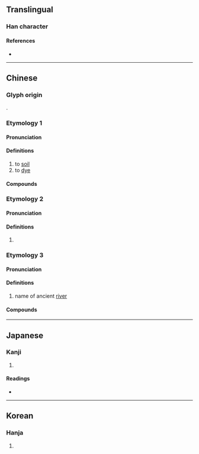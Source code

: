{{character info/new}}
==Translingual==

===Han character===
{{Han char|rn=85|rad=水|as=08|sn=11|four=33112|canj=EJNU|ids=⿰氵宛}}

====References====
* {{Han ref|kx=0628.110|dkj=17593|dj=1030.040|hdz=31662.040|uh=6DB4|ud=28084|bh=D5E2|bd=54754}}

----

==Chinese==
{{zh-forms}}

===Glyph origin===
{{Han etym}}
{{Han compound|水|alt1=氵|宛|c1=s|c2=p|t1=water; river|ls=psc}}.

===Etymology 1===

====Pronunciation====
{{zh-pron
|m=wò
|c=wo3
|mc=y
|oc=1
|cat=v
}}

====Definitions====
{{zh-hanzi}}

# to [[soil]]
# to [[dye]]

====Compounds====
{{zh-der|涴染|涴漫}}

===Etymology 2===

====Pronunciation====
{{zh-pron
|m=wǎn
}}

====Definitions====
{{zh-hanzi}}

# {{zh-only|涴演}}

===Etymology 3===

====Pronunciation====
{{zh-pron
|m=Yuān
|cat=pn
}}

====Definitions====
{{zh-hanzi}}

# name of ancient [[river]]
#: {{zh-alt-inline|𣹠}}

====Compounds====
{{zh-der|涴市}}

----

==Japanese==

===Kanji===
{{ja-kanji|grade=|rs=水08}}

# {{defn|lang=ja|sort=水08}}

====Readings====
* {{ja-readings|on=[[えん]] (en), [[おん]] (on), [[か]] (ka), [[わ]] (wa)|kun=}}

----

==Korean==

===Hanja===
{{ko-hanja/new|[[물]] [[굽이치다|굽이쳐]] [[흐르다|흐를]]|완}}

# {{defn|lang=ko|sort=水08}}